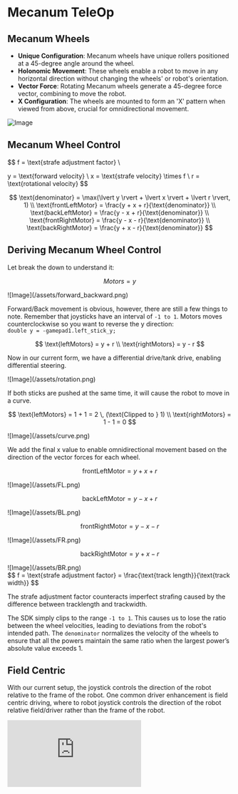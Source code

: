 
# Mecanum TeleOp

## Mecanum Wheels

- **Unique Configuration**: Mecanum wheels have unique rollers positioned at a 45-degree angle around the wheel.
- **Holonomic Movement**: These wheels enable a robot to move in any horizontal direction without changing the wheels' or robot's orientation.
- **Vector Force**: Rotating Mecanum wheels generate a 45-degree force vector, combining to move the robot.
- **X Configuration**: The wheels are mounted to form an 'X' pattern when viewed from above, crucial for omnidirectional movement.

![Image](/assets/mecanumDirections.png)

## Mecanum Wheel Control

$$
f = \text{strafe adjustment factor} \\

y = \text{forward velocity} \\
x = \text{strafe velocity} \times f \\
r = \text{rotational velocity}
$$

$$
\text{denominator} = \max(\lvert y \rvert + \lvert x \rvert + \lvert r \rvert, 1) \\
\text{frontLeftMotor} = \frac{y + x + r}{\text{denominator}} \\
\text{backLeftMotor} = \frac{y - x + r}{\text{denominator}} \\
\text{frontRightMotor} = \frac{y - x - r}{\text{denominator}} \\
\text{backRightMotor} = \frac{y + x - r}{\text{denominator}}
$$

## Deriving Mecanum Wheel Control

Let break the down to understand it:

$$
Motors = y
$$

<div style={{ display: "flex", justifyContent: "center" }}>
  ![Image](/assets/forward_backward.png)
</div>

Forward/Back movement is obvious, however, there are still a few things to note. Remember that joysticks have an interval of `-1 to 1`. Motors moves counterclockwise so you want to reverse the y direction: \
`double y = -gamepad1.left_stick_y;`

$$
\text{leftMotors} = y + r \\
\text{rightMotors} = y - r
$$

Now in our current form, we have a differential drive/tank drive, enabling differential steering.

<div style={{ display: "flex", justifyContent: "center" }}>
  ![Image](/assets/rotation.png)
</div>

If both sticks are pushed at the same time, it will cause the robot to move in a curve.

$$
\text{leftMotors} = 1 + 1 = 2 \, (\text{Clipped to } 1) \\
\text{rightMotors} = 1 - 1 = 0
$$

<div style={{ display: "flex", justifyContent: "center" }}>
  ![Image](/assets/curve.png)
</div>

We add the final x value to enable omnidirectional movement based on the direction of the vector forces for each wheel.

$$
\text{frontLeftMotor} = y + x + r
$$

<div style={{ display: "flex", justifyContent: "center" }}>
  ![Image](/assets/FL.png)
</div>

$$
\text{backLeftMotor} = y - x + r
$$

<div style={{ display: "flex", justifyContent: "center" }}>
  ![Image](/assets/BL.png)
</div>

$$
\text{frontRightMotor} = y - x - r
$$

<div style={{ display: "flex", justifyContent: "center" }}>
  ![Image](/assets/FR.png)
</div>

$$
\text{backRightMotor} = y + x - r
$$

<div style={{ display: "flex", justifyContent: "center" }}>
![Image](/assets/BR.png)
</div>
$$
f = \text{strafe adjustment factor} = \frac{\text{track length}}{\text{track width}}
$$

The strafe adjustment factor counteracts imperfect strafing caused by the difference between tracklength and trackwidth.

The SDK simply clips to the range `-1 to 1`. This causes us to lose the ratio between the wheel velocities, leading to deviations from the robot's intended path. The `denominator` normalizes the velocity of the wheels to ensure that all the powers maintain the same ratio when the largest power’s absolute value exceeds 1.

## Field Centric

With our current setup, the joystick controls the direction of the robot relative to the frame of the robot. One common driver enhancement is field centric driving, where to robot joystick controls the direction of the robot relative field/driver rather than the frame of the robot.

<style jsx>{`
  .video-wrapper {
    position: relative;
    width: 100%;
    padding-top: 56.25%; /* 16:9 Aspect Ratio */
  }

  .video-wrapper iframe {
    position: absolute;
    top: 0;
    left: 0;
    width: 100%;
    height: 100%;
  }
`}</style>

<div className="video-wrapper">
  <iframe
    src="https://www.youtube.com/embed/ZEDIpZWOT1Y"
    title="YouTube video player"
    frameborder="0"
    allow="accelerometer; autoplay; clipboard-write; encrypted-media; gyroscope; picture-in-picture"
    allowfullscreen
  ></iframe>
</div>
